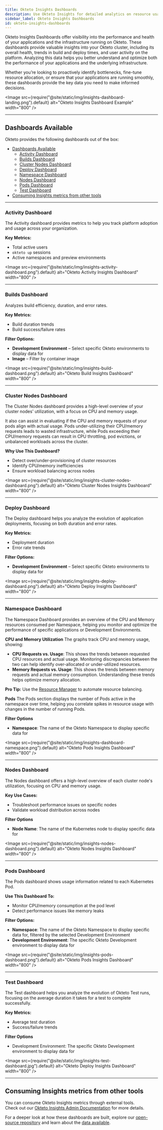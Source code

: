 ```yaml
---
title: Okteto Insights Dashboards
description: Use Okteto Insights for detailed analytics on resource usage, build, and deployment metrics
sidebar_label: Okteto Insights Dashboards
id: okteto-insights-dashboards
---
```



Okteto Insights Dashboards offer visibility into the performance and health of your applications and the infrastructure running on Okteto.
These dashboards provide valuable insights into your Okteto cluster, including its overall health, trends in build and deploy times, and user activity on the platform.
Analyzing this data helps you better understand and optimize both the performance of your applications and the underlying infrastructure.

Whether you’re looking to proactively identify bottlenecks, fine-tune resource allocation, or ensure that your applications are running smoothly, these dashboards provide the key data you need to make informed decisions.

  <Image
    src={require("@site/static/img/insights-dashboard-landing.png").default}
    alt="Okteto Insights Dashboard Example"
    width="800"
  />

---

## Dashboards Available

Okteto provides the following dashboards out of the box:

- [Dashboards Available](#dashboards-available)
  - [Activity Dashboard](#activity-dashboard)
  - [Builds Dashboard](#builds-dashboard)
  - [Cluster Nodes Dashboard](#cluster-nodes-dashboard)
  - [Deploy Dashboard](#deploy-dashboard)
  - [Namespace Dashboard](#namespace-dashboard)
  - [Nodes Dashboard](#nodes-dashboard)
  - [Pods Dashboard](#pods-dashboard)
  - [Test Dashboard](#test-dashboard)
- [Consuming Insights metrics from other tools](#consuming-insights-metrics-from-other-tools)

---

### Activity Dashboard

The Activity dashboard provides metrics to help you track platform adoption and usage across your organization.

**Key Metrics:**
- Total active users  
- `okteto up` sessions  
- Active namespaces and preview environments  

<Image
  src={require("@site/static/img/insights-activity-dashboard.png").default}
  alt="Okteto Activity Insights Dashboard"
  width="800"
/>

---

### Builds Dashboard

Analyzes build efficiency, duration, and error rates.

**Key Metrics:**
- Build duration trends  
- Build success/failure rates  

**Filter Options:**
- **Development Environment** – Select specific Okteto environments to display data for
- **Image** – Filter by container image

<Image
  src={require("@site/static/img/insights-build-dashboard.png").default}
  alt="Okteto Build Insights Dashboard"
  width="800"
/>

---

### Cluster Nodes Dashboard

The Cluster Nodes dashboard provides a high-level overview of your cluster nodes' utilization, with a focus on CPU and memory usage.

It also can assist in evaluating if the CPU and memory requests of your pods align with actual usage.
Pods under-utilizing their CPU/memory requests leads to wasted infrastructure, while Pods exceeding their CPU/memory requests can result in CPU throttling, pod evictions, or unbalanced workloads across the cluster.

**Why Use This Dashboard?**
- Detect over/under-provisioning of cluster resources  
- Identify CPU/memory inefficiencies  
- Ensure workload balancing across nodes  

<Image
  src={require("@site/static/img/insights-cluster-nodes-dashboard.png").default}
  alt="Okteto Cluster Nodes Insights Dashboard"
  width="800"
/>

---

### Deploy Dashboard

The Deploy dashboard helps you analyze the evolution of application deployments, focusing on both duration and error rates.

**Key Metrics:**
- Deployment duration  
- Error rate trends

**Filter Options:**
- **Development Environment** – Select specific Okteto environments to display data for

<Image
  src={require("@site/static/img/insights-deploy-dashboard.png").default}
  alt="Okteto Deploy Insights Dashboard"
  width="800"
/>

---

### Namespace Dashboard

The Namespace Dashboard provides an overview of the CPU and Memory resources consumed per Namespace, helping you monitor and optimize the performance of specific applications or Development Environments.

**CPU and Memory Utilization**
The graphs track CPU and memory usage, showing:
- **CPU Requests vs. Usage**: This shows the trends between requested CPU resources and actual usage. Monitoring discrepancies between the two can help identify over-allocated or under-utilized resources.
- **Memory Requests vs. Usage**: This shows the trends between memory requests and actual memory consumption. Understanding these trends helps optimize memory allocation.

**Pro Tip:** Use the [Resource Manager](admin/resource-manager.mdx) to automate resource balancing.

**Pods**
The Pods section displays the number of Pods active in the namespace over time, helping you correlate spikes in resource usage with changes in the number of running Pods.

**Filter Options**
- **Namespace**: The name of the Okteto Namespace to display specific data for

<Image
  src={require("@site/static/img/insights-dashboard-namespace.png").default}
  alt="Okteto Pods Insights Dashboard"
  width="800"
/>

---

### Nodes Dashboard

The Nodes dashboard offers a high-level overview of each cluster node's utilization, focusing on CPU and memory usage.

**Key Use Cases:**
- Troubleshoot performance issues on specific nodes  
- Validate workload distribution across nodes

**Filter Options**
- **Node Name**: The name of the Kubernetes node to display specific data for

<Image
  src={require("@site/static/img/insights-nodes-dashboard.png").default}
  alt="Okteto Nodes Insights Dashboard"
  width="800"
/>

---

### Pods Dashboard

The Pods dashboard shows usage information related to each Kubernetes Pod.

**Use This Dashboard To:**
- Monitor CPU/memory consumption at the pod level  
- Detect performance issues like memory leaks

**Filter Options:**
- **Namespace**: The name of the Okteto Namespace to display specific data for, filtered by the selected Development Environment
- **Development Environment**: The specific Okteto Development environment to display data for

<Image
  src={require("@site/static/img/insights-pods-dashboard.png").default}
  alt="Okteto Pods Insights Dashboard"
  width="800"
/>

---

### Test Dashboard

The Test dashboard helps you analyze the evolution of Okteto Test runs, focusing on the average duration it takes for a test to complete successfully.

**Key Metrics:**
- Average test duration  
- Success/failure trends

**Filter Options**
- Development Environment: The specific Okteto Development environment to display data for

<Image
  src={require("@site/static/img/insights-test-dashboard.jpg").default}
  alt="Okteto Deploy Insights Dashboard"
  width="800"
/>

---


## Consuming Insights metrics from other tools

You can consume Okteto Insights metrics through external tools.  
Check out our [Okteto Insights Admin Documentation](admin/okteto-insights.mdx) for more details.

For a deeper look at how these dashboards are built, explore our [open-source repository](https://github.com/okteto/insights-dashboards) and learn about the [data available](admin/okteto-insights.mdx#what-data-is-available).
